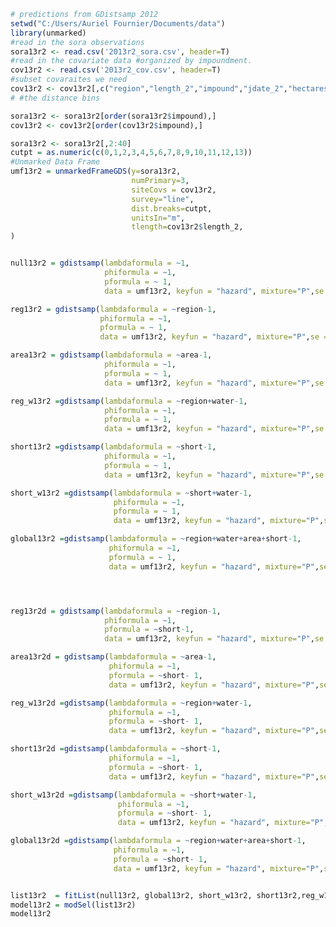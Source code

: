 ```r
# predictions from GDistsamp 2012
setwd("C:/Users/Auriel Fournier/Documents/data")
library(unmarked)
#read in the sora observations
sora13r2 <- read.csv('2013r2_sora.csv', header=T)
#read in the covariate data #organized by impoundment.
cov13r2 <- read.csv('2013r2_cov.csv', header=T)
#subset covaraites we need
cov13r2 <- cov13r2[,c("region","length_2","impound","jdate_2","hectares","area", "int","short","water")]
# #the distance bins

sora13r2 <- sora13r2[order(sora13r2$impound),]
cov13r2 <- cov13r2[order(cov13r2$impound),]

sora13r2 <- sora13r2[,2:40]
cutpt = as.numeric(c(0,1,2,3,4,5,6,7,8,9,10,11,12,13)) 
#Unmarked Data Frame
umf13r2 = unmarkedFrameGDS(y=sora13r2, 
                           numPrimary=3,
                           siteCovs = cov13r2,
                           survey="line", 
                           dist.breaks=cutpt,  
                           unitsIn="m", 
                           tlength=cov13r2$length_2,
)


null13r2 = gdistsamp(lambdaformula = ~1, 
                     phiformula = ~1, 
                     pformula = ~ 1,
                     data = umf13r2, keyfun = "hazard", mixture="P",se = T, output="density",unitsOut="ha")

reg13r2 = gdistsamp(lambdaformula = ~region-1, 
                    phiformula = ~1, 
                    pformula = ~ 1,
                    data = umf13r2, keyfun = "hazard", mixture="P",se = T, output="density",unitsOut="ha")

area13r2 = gdistsamp(lambdaformula = ~area-1, 
                     phiformula = ~1, 
                     pformula = ~ 1,
                     data = umf13r2, keyfun = "hazard", mixture="P",se = T, output="density",unitsOut="ha")

reg_w13r2 =gdistsamp(lambdaformula = ~region+water-1, 
                     phiformula = ~1, 
                     pformula = ~ 1,
                     data = umf13r2, keyfun = "hazard", mixture="P",se = T, output="density",unitsOut="ha")

short13r2 =gdistsamp(lambdaformula = ~short-1, 
                     phiformula = ~1, 
                     pformula = ~ 1,
                     data = umf13r2, keyfun = "hazard", mixture="P",se = T, output="density",unitsOut="ha")

short_w13r2 =gdistsamp(lambdaformula = ~short+water-1, 
                       phiformula = ~1, 
                       pformula = ~ 1,
                       data = umf13r2, keyfun = "hazard", mixture="P",se = T, output="density",unitsOut="ha")

global13r2 =gdistsamp(lambdaformula = ~region+water+area+short-1, 
                      phiformula = ~1, 
                      pformula = ~ 1,
                      data = umf13r2, keyfun = "hazard", mixture="P",se = T, output="density",unitsOut="ha")




reg13r2d = gdistsamp(lambdaformula = ~region-1, 
                     phiformula = ~1, 
                     pformula = ~short-1,
                     data = umf13r2, keyfun = "hazard", mixture="P",se = T, output="density",unitsOut="ha")

area13r2d = gdistsamp(lambdaformula = ~area-1, 
                      phiformula = ~1, 
                      pformula = ~short- 1,
                      data = umf13r2, keyfun = "hazard", mixture="P",se = T, output="density",unitsOut="ha")

reg_w13r2d =gdistsamp(lambdaformula = ~region+water-1, 
                      phiformula = ~1, 
                      pformula = ~short- 1,
                      data = umf13r2, keyfun = "hazard", mixture="P",se = T, output="density",unitsOut="ha")

short13r2d =gdistsamp(lambdaformula = ~short-1, 
                      phiformula = ~1, 
                      pformula = ~short- 1,
                      data = umf13r2, keyfun = "hazard", mixture="P",se = T, output="density",unitsOut="ha")

short_w13r2d =gdistsamp(lambdaformula = ~short+water-1, 
                        phiformula = ~1, 
                        pformula = ~short- 1,
                        data = umf13r2, keyfun = "hazard", mixture="P",se = T, output="density",unitsOut="ha")

global13r2d =gdistsamp(lambdaformula = ~region+water+area+short-1, 
                       phiformula = ~1, 
                       pformula = ~short- 1,
                       data = umf13r2, keyfun = "hazard", mixture="P",se = T, output="density",unitsOut="ha")


list13r2  = fitList(null13r2, global13r2, short_w13r2, short13r2,reg_w13r2,area13r2,reg13r2, global13r2d, short_w13r2d, short13r2d,reg_w13r2d,area13r2d,reg13r2d)
model13r2 = modSel(list13r2)
model13r2
```